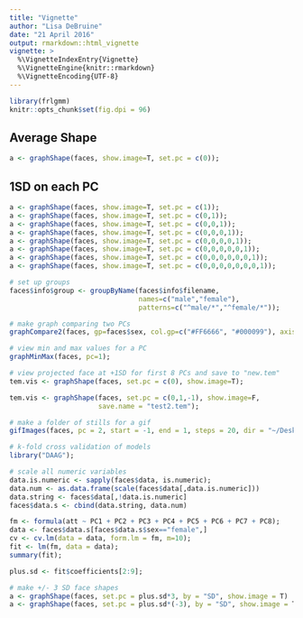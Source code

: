 ```yaml
---
title: "Vignette"
author: "Lisa DeBruine"
date: "21 April 2016"
output: rmarkdown::html_vignette
vignette: >
  %\VignetteIndexEntry{Vignette}
  %\VignetteEngine{knitr::rmarkdown}
  %\VignetteEncoding{UTF-8}
---
```




```r
library(frlgmm)
knitr::opts_chunk$set(fig.dpi = 96)
```

## Average Shape

```r
a <- graphShape(faces, show.image=T, set.pc = c(0));
```

## 1SD on each PC

```r
a <- graphShape(faces, show.image=T, set.pc = c(1));
a <- graphShape(faces, show.image=T, set.pc = c(0,1));
a <- graphShape(faces, show.image=T, set.pc = c(0,0,1));
a <- graphShape(faces, show.image=T, set.pc = c(0,0,0,1));
a <- graphShape(faces, show.image=T, set.pc = c(0,0,0,0,1));
a <- graphShape(faces, show.image=T, set.pc = c(0,0,0,0,0,1));
a <- graphShape(faces, show.image=T, set.pc = c(0,0,0,0,0,0,1));
a <- graphShape(faces, show.image=T, set.pc = c(0,0,0,0,0,0,0,1));

# set up groups
faces$info$group <- groupByName(faces$info$filename,
                                names=c("male","female"),
                                patterns=c("^male/*","^female/*"));

# make graph comparing two PCs
graphCompare2(faces, gp=faces$sex, col.gp=c("#FF6666", "#000099"), axis1=1, axis2=2);

# view min and max values for a PC
graphMinMax(faces, pc=1);

# view projected face at +1SD for first 8 PCs and save to "new.tem"
tem.vis <- graphShape(faces, set.pc = c(0), show.image=T);

tem.vis <- graphShape(faces, set.pc = c(0,1,-1), show.image=F,
                      save.name = "test2.tem");

# make a folder of stills for a gif
gifImages(faces, pc = 2, start = -1, end = 1, steps = 20, dir = "~/Desktop/sd2");

# k-fold cross validation of models
library("DAAG");

# scale all numeric variables
data.is.numeric <- sapply(faces$data, is.numeric);
data.num <- as.data.frame(scale(faces$data[,data.is.numeric]))
data.string <- faces$data[,!data.is.numeric]
faces$data.s <- cbind(data.string, data.num)

fm <- formula(att ~ PC1 + PC2 + PC3 + PC4 + PC5 + PC6 + PC7 + PC8);
data <- faces$data.s[faces$data.s$sex=="female",]
cv <- cv.lm(data = data, form.lm = fm, m=10);
fit <- lm(fm, data = data);
summary(fit);

plus.sd <- fit$coefficients[2:9];

# make +/- 3 SD face shapes
a <- graphShape(faces, set.pc = plus.sd*3, by = "SD", show.image = T)
a <- graphShape(faces, set.pc = plus.sd*(-3), by = "SD", show.image = T)
```

